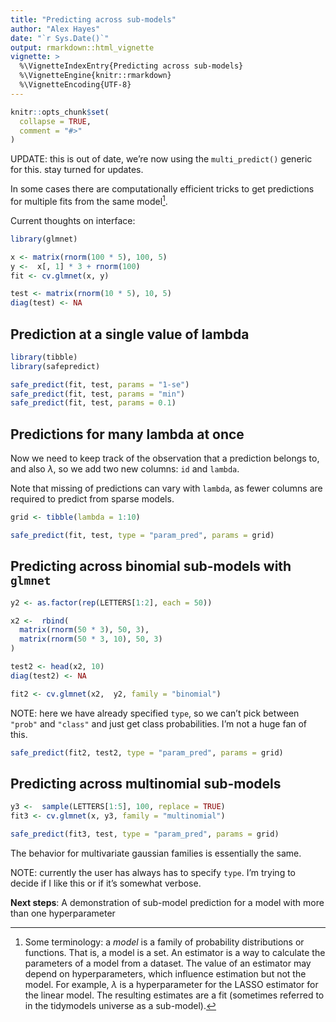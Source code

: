 ```yaml
---
title: "Predicting across sub-models"
author: "Alex Hayes"
date: "`r Sys.Date()`"
output: rmarkdown::html_vignette
vignette: >
  %\VignetteIndexEntry{Predicting across sub-models}
  %\VignetteEngine{knitr::rmarkdown}
  %\VignetteEncoding{UTF-8}
---
```


```r
knitr::opts_chunk$set(
  collapse = TRUE,
  comment = "#>"
)
```

UPDATE: this is out of date, we're now using the `multi_predict()` generic for this. stay turned for updates.

In some cases there are computationally efficient tricks to get predictions for multiple fits from the same model[^1].

[^1]: Some terminology: a *model* is a family of probability distributions or functions. That is, a model is a set. An estimator is a way to calculate the parameters of a model from a dataset. The value of an estimator may depend on hyperparameters, which influence estimation but not the model. For example, $\lambda$ is a hyperparameter for the LASSO estimator for the linear model. The resulting estimates are a fit (sometimes referred to in the tidymodels universe as a sub-model).

Current thoughts on interface:

```r
library(glmnet)

x <- matrix(rnorm(100 * 5), 100, 5)
y <-  x[, 1] * 3 + rnorm(100)
fit <- cv.glmnet(x, y)
```

```r
test <- matrix(rnorm(10 * 5), 10, 5)
diag(test) <- NA
```

## Prediction at a single value of lambda

```r
library(tibble)
library(safepredict)

safe_predict(fit, test, params = "1-se")
safe_predict(fit, test, params = "min")
safe_predict(fit, test, params = 0.1)
```

## Predictions for many lambda at once

Now we need to keep track of the observation that a prediction belongs to, and also $\lambda$, so we add two new columns: `id` and `lambda`.

Note that missing of predictions can vary with `lambda`, as fewer columns are required to predict from sparse models.

```r
grid <- tibble(lambda = 1:10)

safe_predict(fit, test, type = "param_pred", params = grid)
```

## Predicting across binomial sub-models with `glmnet`

```r
y2 <- as.factor(rep(LETTERS[1:2], each = 50))

x2 <-  rbind(
  matrix(rnorm(50 * 3), 50, 3),
  matrix(rnorm(50 * 3, 10), 50, 3)
)

test2 <- head(x2, 10)
diag(test2) <- NA

fit2 <- cv.glmnet(x2,  y2, family = "binomial")
```

NOTE: here we have already specified `type`, so we can't pick between `"prob"` and `"class"` and just get class probabilities. I'm not a huge fan of this.

```r
safe_predict(fit2, test2, type = "param_pred", params = grid)
```

## Predicting across multinomial sub-models

```r
y3 <-  sample(LETTERS[1:5], 100, replace = TRUE)
fit3 <- cv.glmnet(x, y3, family = "multinomial")

safe_predict(fit3, test, type = "param_pred", params = grid)
```

The behavior for multivariate gaussian families is essentially the same.

NOTE: currently the user has always has to specify `type`. I'm trying to decide if I like this or if it's somewhat verbose.

**Next steps**: A demonstration of sub-model prediction for a model with more than one hyperparameter
